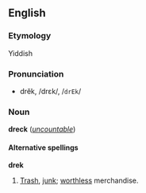 ==English==
===Etymology===
Yiddish

===Pronunciation===
*drĕk, /drɛk/, /<tt>drEk</tt>/

===Noun===
'''dreck''' (''[[uncountable]]'')

====Alternative spellings====
'''drek'''

#[[Trash]], [[junk]]; [[worthless]] merchandise.